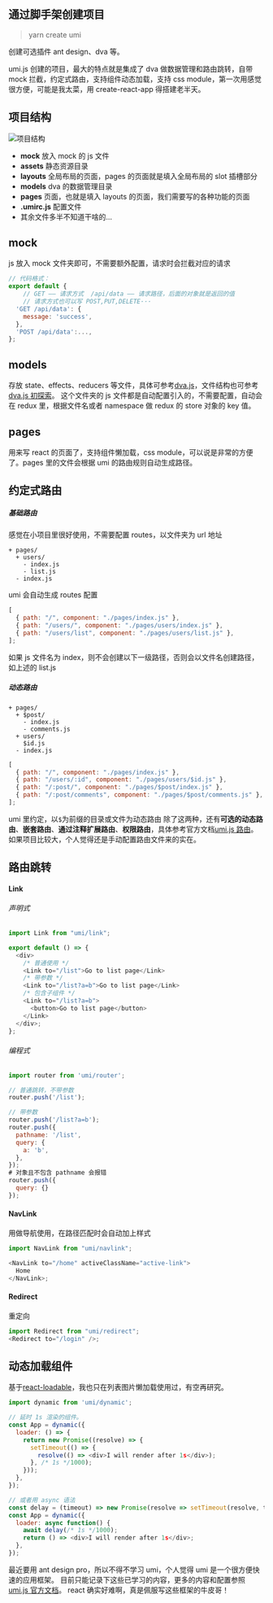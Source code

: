 ## 通过脚手架创建项目

> yarn create umi

创建可选插件 ant design、dva 等。

umi.js 创建的项目，最大的特点就是集成了 dva 做数据管理和路由跳转，自带 mock 拦截，约定式路由，支持组件动态加载，支持 css module，第一次用感觉很方便，可能是我太菜，用 create-react-app 得搭建老半天。

## 项目结构

![项目结构](./assets/struct.png "项目结构")

- **mock** 放入 mock 的 js 文件
- **assets** 静态资源目录
- **layouts** 全局布局的页面，pages 的页面就是填入全局布局的 slot 插槽部分
- **models** dva 的数据管理目录
- **pages** 页面，也就是填入 layouts 的页面，我们需要写的各种功能的页面
- **.umirc.js** 配置文件
- 其余文件多半不知道干啥的…

## mock

js 放入 mock 文件夹即可，不需要额外配置，请求时会拦截对应的请求

```javascript
// 代码格式：
export default {
	// GET —— 请求方式  /api/data —— 请求路径，后面的对象就是返回的值
	// 请求方式也可以写 POST,PUT,DELETE···
  'GET /api/data': {
    message: 'success',
  },
  'POST /api/data':...,
};
```

## models

存放 state、effects、reducers 等文件，具体可参考[dva.js](https://dvajs.com/guide/introduce-class.html#model-%E5%AF%B9%E8%B1%A1%E7%9A%84%E5%B1%9E%E6%80%A7 "dva.js")，文件结构也可参考[dva.js 初探索](http://zhangyu1818.com/2018/10/30/dva-js-%E5%88%9D%E6%8E%A2%E7%B4%A2/ "dva.js初探索")。
这个文件夹的 js 文件都是自动配置引入的，不需要配置，自动会在 redux 里，根据文件名或者 namespace 做 redux 的 store 对象的 key 值。

## pages

用来写 react 的页面了，支持组件懒加载，css module，可以说是非常的方便了。pages 里的文件会根据 umi 的路由规则自动生成路径。

## 约定式路由

##### 基础路由

感觉在小项目里很好使用，不需要配置 routes，以文件夹为 url 地址

```
+ pages/
  + users/
    - index.js
    - list.js
  - index.js
```

umi 会自动生成 routes 配置

```javascript
[
  { path: "/", component: "./pages/index.js" },
  { path: "/users/", component: "./pages/users/index.js" },
  { path: "/users/list", component: "./pages/users/list.js" },
];
```

如果 js 文件名为 index，则不会创建以下一级路径，否则会以文件名创建路径，如上述的 list.js

##### 动态路由

```
+ pages/
  + $post/
    - index.js
    - comments.js
  + users/
    $id.js
  - index.js
```

```javascript
[
  { path: "/", component: "./pages/index.js" },
  { path: "/users/:id", component: "./pages/users/$id.js" },
  { path: "/:post/", component: "./pages/$post/index.js" },
  { path: "/:post/comments", component: "./pages/$post/comments.js" },
];
```

umi 里约定，以`$`为前缀的目录或文件为动态路由
除了这两种，还有**可选的动态路由**、**嵌套路由**、**通过注释扩展路由**、**权限路由**，具体参考官方文档[umi.js 路由](https://umijs.org/zh/guide/router.html#%E7%BA%A6%E5%AE%9A%E5%BC%8F%E8%B7%AF%E7%94%B1 "umi.js路由")。
如果项目比较大，个人觉得还是手动配置路由文件来的实在。

## 路由跳转

#### Link

###### 声明式

```javascript
import Link from "umi/link";

export default () => {
  <div>
    /* 普通使用 */
    <Link to="/list">Go to list page</Link>
    /* 带参数 */
    <Link to="/list?a=b">Go to list page</Link>
    /* 包含子组件 */
    <Link to="/list?a=b">
      <button>Go to list page</button>
    </Link>
  </div>;
};
```

###### 编程式

```javascript
import router from 'umi/router';

// 普通跳转，不带参数
router.push('/list');

// 带参数
router.push('/list?a=b');
router.push({
  pathname: '/list',
  query: {
    a: 'b',
  },
});
# 对象且不包含 pathname 会报错
router.push({
  query: {}
});
```

#### NavLink

用做导航使用，在路径匹配时会自动加上样式

```javascript
import NavLink from "umi/navlink";

<NavLink to="/home" activeClassName="active-link">
  Home
</NavLink>;
```

#### Redirect

重定向

```javascript
import Redirect from "umi/redirect";
<Redirect to="/login" />;
```

## 动态加载组件

基于[react-loadable](https://github.com/jamiebuilds/react-loadable "react-loadable")，我也只在列表图片懒加载使用过，有空再研究。

```javascript
import dynamic from 'umi/dynamic';

// 延时 1s 渲染的组件。
const App = dynamic({
  loader: () => {
    return new Promise((resolve) => {
      setTimeout(() => {
        resolve(() => <div>I will render after 1s</div>);
      }, /* 1s */1000);
    }));
  },
});

// 或者用 async 语法
const delay = (timeout) => new Promise(resolve => setTimeout(resolve, timeout));
const App = dynamic({
  loader: async function() {
    await delay(/* 1s */1000);
    return () => <div>I will render after 1s</div>;
  },
});
```

最近要用 ant design pro，所以不得不学习 umi，个人觉得 umi 是一个很方便快速的应用框架。
目前只能记录下这些已学习的内容，更多的内容和配置参照[umi.js 官方文档](https://umijs.org/zh/guide/ "umi.js官方文档")。
react 确实好难啊，真是佩服写这些框架的牛皮哥！
